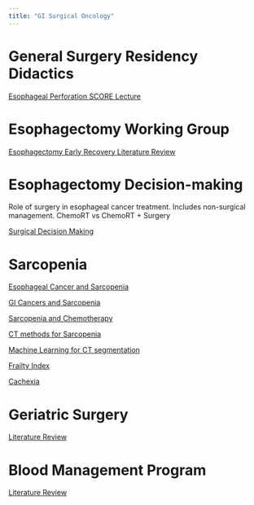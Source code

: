 ```yaml
---
title: "GI Surgical Oncology"
---
```


# General Surgery Residency Didactics

[Esophageal Perforation SCORE Lecture](esoph_perf.html)

# Esophagectomy Working Group

[Esophagectomy Early Recovery Literature Review](eso_eras.html)

# Esophagectomy Decision-making

Role of surgery in esophageal cancer treatment. Includes non-surgical management. ChemoRT vs ChemoRT + Surgery

[Surgical Decision Making](es_cancertx.html)

# Sarcopenia

[Esophageal Cancer and Sarcopenia](eso_sarcopenia_lit.html)

[GI Cancers and Sarcopenia](gi_sarcopenia_lit.html)

[Sarcopenia and Chemotherapy](chemo_sarcopenia_lit.html)

[CT methods for Sarcopenia](sarcopenia_lit.html)

[Machine Learning for CT segmentation](sarcopenia_ai.html)

[Frailty Index](frailtyindex_lit.html)

[Cachexia](cachexia_lit.html)

# Geriatric Surgery

[Literature Review](geriatric_surgery_lit.html)

# Blood Management Program

[Literature Review](blood_management_talk.html)
